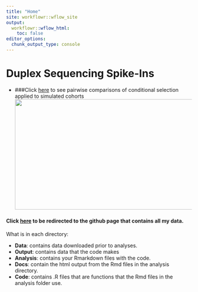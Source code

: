 ```yaml
---
title: "Home"
site: workflowr::wflow_site
output:
  workflowr::wflow_html:
    toc: false
editor_options:
  chunk_output_type: console
---
```


# **Duplex Sequencing Spike-Ins**  

* ###Click [here](twinstrand_spikeins_data_generation.html) to see pairwise comparisons of conditional selection applied to simulated cohorts
<img src="assets/atisubsamplingsims.png" width="600" height="300"  alt="">


#### Click [here](https://github.com/haiderinam/duplex_sequencing_screen) to be redirected to the github page that contains all my data.  
What is in each directory:  
  
* __Data__: contains data downloaded prior to analyses.  
* __Output__: contains data that the code makes  
* __Analysis__: contains your Rmarkdown files with the code.  
* __Docs__: contain the html output from the Rmd files in the analysis directory.  
* __Code__: contains .R files that are functions that the Rmd files in the analysis folder use. 
